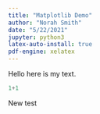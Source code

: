 ```yaml
---
title: "Matplotlib Demo"
author: "Norah Smith"
date: "5/22/2021"
jupyter: python3
latex-auto-install: true
pdf-engine: xelatex
---
```


Hello here is my text.

```python
1+1
```

New test
